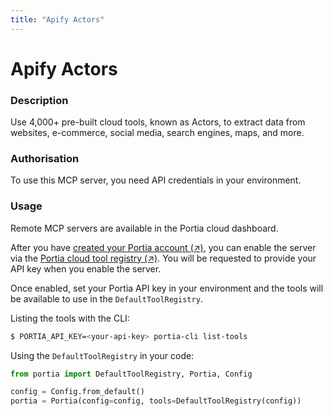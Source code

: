 ```yaml
---
title: "Apify Actors"
---
```

<!-- WARNING: This file is auto-generated by generate_tool_docs.py. Do not edit manually. -->


# Apify Actors

### Description

Use 4,000+ pre-built cloud tools, known as Actors, to extract data from websites, e-commerce, social media, search engines, maps, and more.

### Authorisation

To use this MCP server, you need API credentials in your environment.

### Usage

Remote MCP servers are available in the Portia cloud dashboard.

After you have [created your Portia account (↗)](/setup-account), you can enable the server via the [Portia cloud tool registry (↗)](/cloud-tool-registry). You will be requested to provide your API key when you enable the server.

Once enabled, set your Portia API key in your environment and the tools will be available to use in the `DefaultToolRegistry`.

Listing the tools with the CLI:
```bash
$ PORTIA_API_KEY=<your-api-key> portia-cli list-tools
```

Using the `DefaultToolRegistry` in your code:
```python
from portia import DefaultToolRegistry, Portia, Config

config = Config.from_default()
portia = Portia(config=config, tools=DefaultToolRegistry(config))
```

